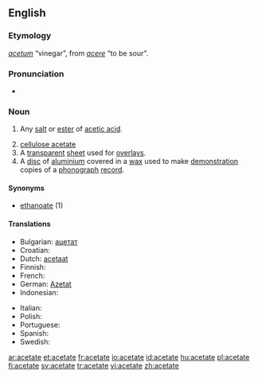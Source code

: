 {{also|acétate}}
==English==
{{wikipedia}}

===Etymology===
{{etyl|la}} ''[[acetum]]'' “vinegar”, from ''[[acere]]'' “to be sour”.

===Pronunciation===
* {{audio|en-us-acetate.ogg|Audio (US)}}

===Noun===
{{en-noun}}

# {{organic chemistry}} Any [[salt]] or [[ester]] of [[acetic acid]].
# [[cellulose acetate]]
# A [[transparent]] [[sheet]] used for [[overlay]]s.
# A [[disc]] of [[aluminium]] covered in a [[wax]] used to make [[demonstration]] copies of a [[phonograph]] [[record]].

====Synonyms====
* [[ethanoate]] (1)

====Translations====
{{trans-top|salt or ester of acetic acid}}
* Bulgarian: [[ацетат]] {{m}}
* Croatian: {{t-|hr|acetat}}
* Dutch: [[acetaat]]
* Finnish: {{t-|fi|asetaatti}}
* French: {{t+|fr|acétate}}
* German: [[Azetat]] {{n}}
* Indonesian: {{t-|id|asetat|xs=Indonesian}}
{{trans-mid}}
* Italian: {{t+|it|acetato|m}}
* Polish: {{t-|pl|octan}}
* Portuguese: {{t-|pt|acetato}}
* Spanish: {{t-|es|acetato}}
* Swedish: {{t+|sv|acetat}}
{{trans-bottom}}

{{trans-top|cellulose acetate}}
{{trans-mid}}
{{trans-bottom}}

{{trans-top|transparent overlay sheet}}
{{trans-mid}}
{{trans-bottom}}

{{trans-top|aluminium disc covered in wax}}
{{trans-mid}}
{{trans-bottom}}

[[ar:acetate]]
[[et:acetate]]
[[fr:acetate]]
[[io:acetate]]
[[id:acetate]]
[[hu:acetate]]
[[pl:acetate]]
[[fi:acetate]]
[[sv:acetate]]
[[tr:acetate]]
[[vi:acetate]]
[[zh:acetate]]